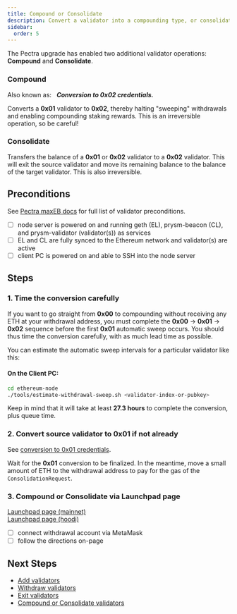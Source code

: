 ```yaml
---
title: Compound or Consolidate
description: Convert a validator into a compounding type, or consolidate into another.
sidebar:
  order: 5
---
```


<ResetButton />

The Pectra upgrade has enabled two additional validator operations: **Compound** and **Consolidate**.

### Compound
Also known as: &nbsp; ***Conversion to 0x02 credentials.***

Converts a **0x01** validator to **0x02**, thereby halting "sweeping" withdrawals and enabling compounding staking rewards.  This is an irreversible operation, so be careful!

### Consolidate
Transfers the balance of a **0x01** or **0x02** validator to a **0x02** validator.  This will exit the source validator and move its remaining balance to the balance of the target validator.  This is also irreversible.

## Preconditions
See [Pectra maxEB docs](https://ethereum.org/en/roadmap/pectra/maxeb) for full list of validator preconditions.
<Checklist name="preconditions">
- [ ] node server is powered on and running geth (EL), prysm-beacon (CL), and prysm-validator (validator(s)) as services
- [ ] EL and CL are fully synced to the Ethereum network and validator(s) are active
- [ ] client PC is powered on and able to SSH into the node server
</Checklist>

## Steps

### 1. Time the conversion carefully
If you want to go straight from **0x00** to compounding without receiving any ETH at your withdrawal address, you must complete the **0x00** → **0x01** → **0x02** sequence before the first **0x01** automatic sweep occurs.  You should thus time the conversion carefully, with as much lead time as possible.

You can estimate the automatic sweep intervals for a particular validator like this:

#### On the Client PC:

```bash
cd ethereum-node
./tools/estimate-withdrawal-sweep.sh <validator-index-or-pubkey>
```

Keep in mind that it will take at least **27.3 hours** to complete the conversion, plus queue time.

### 2. Convert source validator to **0x01** if not already

See [conversion to 0x01 credentials](../partial-withdrawal/).

Wait for the **0x01** conversion to be finalized.  In the meantime, move a small amount of ETH to the withdrawal address to pay for the gas of the `ConsolidationRequest`.

### 3.  Compound or Consolidate via Launchpad page
[Launchpad page (mainnet)](https://launchpad.ethereum.org/en/validator-actions)<br/>
[Launchpad page (hoodi)](https://hoodi.launchpad.ethereum.org/en/validator-actions)
<Checklist name="compound-or-consolidate-via-launchpad-page">
- [ ] connect withdrawal account via MetaMask
- [ ] follow the directions on-page
</Checklist>

## Next Steps
- [Add validators](../add-validators/)
- [Withdraw validators](../partial-withdrawal/)
- [Exit validators](../voluntary-exit/)
- [Compound or Consolidate validators](../compound_or_consolidate/)
